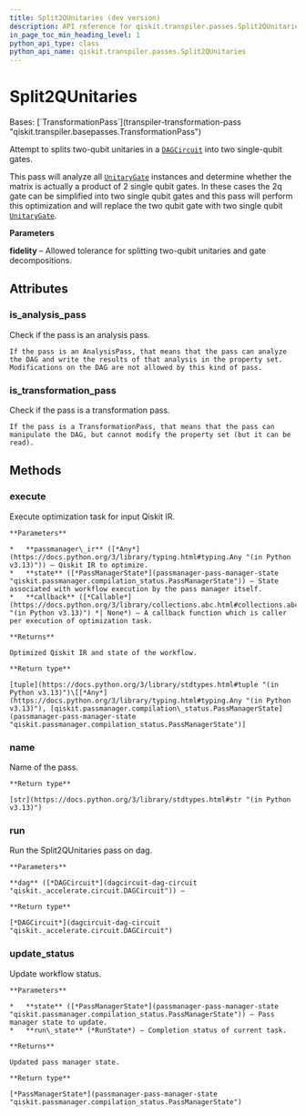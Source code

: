 ```yaml
---
title: Split2QUnitaries (dev version)
description: API reference for qiskit.transpiler.passes.Split2QUnitaries in the dev version of qiskit
in_page_toc_min_heading_level: 1
python_api_type: class
python_api_name: qiskit.transpiler.passes.Split2QUnitaries
---
```


# Split2QUnitaries

<Class id="qiskit.transpiler.passes.Split2QUnitaries" isDedicatedPage={true} github="https://github.com/Qiskit/qiskit/tree/main/qiskit/transpiler/passes/optimization/split_2q_unitaries.py#L20-L40" signature="qiskit.transpiler.passes.Split2QUnitaries(*args, **kwargs)" modifiers="class">
  Bases: [`TransformationPass`](transpiler-transformation-pass "qiskit.transpiler.basepasses.TransformationPass")

  Attempt to splits two-qubit unitaries in a [`DAGCircuit`](dagcircuit-dag-circuit "qiskit.dagcircuit.DAGCircuit") into two single-qubit gates.

  This pass will analyze all [`UnitaryGate`](circuit-library-unitary-gate "qiskit.circuit.library.UnitaryGate") instances and determine whether the matrix is actually a product of 2 single qubit gates. In these cases the 2q gate can be simplified into two single qubit gates and this pass will perform this optimization and will replace the two qubit gate with two single qubit [`UnitaryGate`](circuit-library-unitary-gate "qiskit.circuit.library.UnitaryGate").

  **Parameters**

  **fidelity** – Allowed tolerance for splitting two-qubit unitaries and gate decompositions.

  ## Attributes

  ### is\_analysis\_pass

  <Attribute id="qiskit.transpiler.passes.Split2QUnitaries.is_analysis_pass">
    Check if the pass is an analysis pass.

    If the pass is an AnalysisPass, that means that the pass can analyze the DAG and write the results of that analysis in the property set. Modifications on the DAG are not allowed by this kind of pass.
  </Attribute>

  ### is\_transformation\_pass

  <Attribute id="qiskit.transpiler.passes.Split2QUnitaries.is_transformation_pass">
    Check if the pass is a transformation pass.

    If the pass is a TransformationPass, that means that the pass can manipulate the DAG, but cannot modify the property set (but it can be read).
  </Attribute>

  ## Methods

  ### execute

  <Function id="qiskit.transpiler.passes.Split2QUnitaries.execute" github="https://github.com/Qiskit/qiskit/tree/main/qiskit/transpiler/basepasses.py#L189-L211" signature="execute(passmanager_ir, state, callback=None)">
    Execute optimization task for input Qiskit IR.

    **Parameters**

    *   **passmanager\_ir** ([*Any*](https://docs.python.org/3/library/typing.html#typing.Any "(in Python v3.13)")) – Qiskit IR to optimize.
    *   **state** ([*PassManagerState*](passmanager-pass-manager-state "qiskit.passmanager.compilation_status.PassManagerState")) – State associated with workflow execution by the pass manager itself.
    *   **callback** ([*Callable*](https://docs.python.org/3/library/collections.abc.html#collections.abc.Callable "(in Python v3.13)") *| None*) – A callback function which is caller per execution of optimization task.

    **Returns**

    Optimized Qiskit IR and state of the workflow.

    **Return type**

    [tuple](https://docs.python.org/3/library/stdtypes.html#tuple "(in Python v3.13)")\[[*Any*](https://docs.python.org/3/library/typing.html#typing.Any "(in Python v3.13)"), [qiskit.passmanager.compilation\_status.PassManagerState](passmanager-pass-manager-state "qiskit.passmanager.compilation_status.PassManagerState")]
  </Function>

  ### name

  <Function id="qiskit.transpiler.passes.Split2QUnitaries.name" github="https://github.com/Qiskit/qiskit/tree/main/qiskit/passmanager/base_tasks.py#L68-L70" signature="name()">
    Name of the pass.

    **Return type**

    [str](https://docs.python.org/3/library/stdtypes.html#str "(in Python v3.13)")
  </Function>

  ### run

  <Function id="qiskit.transpiler.passes.Split2QUnitaries.run" github="https://github.com/Qiskit/qiskit/tree/main/qiskit/transpiler/passes/optimization/split_2q_unitaries.py#L37-L40" signature="run(dag)">
    Run the Split2QUnitaries pass on dag.

    **Parameters**

    **dag** ([*DAGCircuit*](dagcircuit-dag-circuit "qiskit._accelerate.circuit.DAGCircuit")) –

    **Return type**

    [*DAGCircuit*](dagcircuit-dag-circuit "qiskit._accelerate.circuit.DAGCircuit")
  </Function>

  ### update\_status

  <Function id="qiskit.transpiler.passes.Split2QUnitaries.update_status" github="https://github.com/Qiskit/qiskit/tree/main/qiskit/transpiler/basepasses.py#L213-L221" signature="update_status(state, run_state)">
    Update workflow status.

    **Parameters**

    *   **state** ([*PassManagerState*](passmanager-pass-manager-state "qiskit.passmanager.compilation_status.PassManagerState")) – Pass manager state to update.
    *   **run\_state** (*RunState*) – Completion status of current task.

    **Returns**

    Updated pass manager state.

    **Return type**

    [*PassManagerState*](passmanager-pass-manager-state "qiskit.passmanager.compilation_status.PassManagerState")
  </Function>
</Class>

